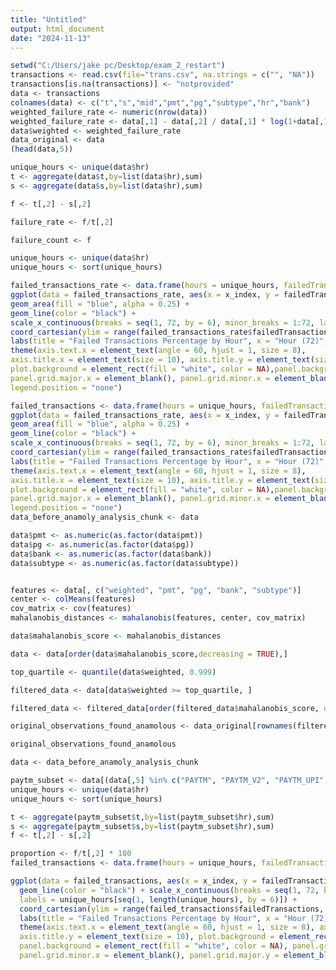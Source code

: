 ```yaml
---
title: "Untitled"
output: html_document
date: "2024-11-13"
---
```


```r
setwd("C:/Users/jake pc/Desktop/exam_2_restart")
transactions <- read.csv(file="trans.csv", na.strings = c("", "NA"))
transactions[is.na(transactions)] <- "notprovided"
data <- transactions
colnames(data) <- c("t","s","mid","pmt","pg","subtype","hr","bank")
weighted_failure_rate <- numeric(nrow(data))
weighted_failure_rate <- data[,1] - data[,2] / data[,1] * log(1+data[,1])
data$weighted <- weighted_failure_rate
data_original <- data 
(head(data,5))
```


```r
unique_hours <- unique(data$hr)
t <- aggregate(data$t,by=list(data$hr),sum)
s <- aggregate(data$s,by=list(data$hr),sum)

f <- t[,2] - s[,2]

failure_rate <- f/t[,2]

failure_count <- f

unique_hours <- unique(data$hr)
unique_hours <- sort(unique_hours)
```


```r
failed_transactions_rate <- data.frame(hours = unique_hours, failedTransactions = failure_rate, x_index = seq(1, 72, by = 1))
ggplot(data = failed_transactions_rate, aes(x = x_index, y = failedTransactions)) + 
geom_area(fill = "blue", alpha = 0.25) + 
geom_line(color = "black") +  
scale_x_continuous(breaks = seq(1, 72, by = 6), minor_breaks = 1:72, labels = unique_hours[seq(1, length(unique_hours), by = 6)]) + 
coord_cartesian(ylim = range(failed_transactions_rate$failedTransactions, na.rm = TRUE)) +  
labs(title = "Failed Transactions Percentage by Hour", x = "Hour (72)", y = "Failed Transactions Per Hour") +
theme(axis.text.x = element_text(angle = 60, hjust = 1, size = 8), 
axis.title.x = element_text(size = 10), axis.title.y = element_text(size = 10),
plot.background = element_rect(fill = "white", color = NA),panel.background = element_rect(fill = "white", color = NA),
panel.grid.major.x = element_blank(), panel.grid.minor.x = element_blank(), panel.grid.major.y = element_blank(), 
legend.position = "none")
```



```r
failed_transactions <- data.frame(hours = unique_hours, failedTransactions = failure_count, x_index = seq(1, 72, by = 1))
ggplot(data = failed_transactions_rate, aes(x = x_index, y = failedTransactions)) + 
geom_area(fill = "blue", alpha = 0.25) + 
geom_line(color = "black") +  
scale_x_continuous(breaks = seq(1, 72, by = 6), minor_breaks = 1:72, labels = unique_hours[seq(1, length(unique_hours), by = 6)]) + 
coord_cartesian(ylim = range(failed_transactions_rate$failedTransactions, na.rm = TRUE)) +  
labs(title = "Failed Transactions Percentage by Hour", x = "Hour (72)", y = "Failed Transactions Per Hour") +
theme(axis.text.x = element_text(angle = 60, hjust = 1, size = 8), 
axis.title.x = element_text(size = 10), axis.title.y = element_text(size = 10),
plot.background = element_rect(fill = "white", color = NA),panel.background = element_rect(fill = "white", color = NA),
panel.grid.major.x = element_blank(), panel.grid.minor.x = element_blank(), panel.grid.major.y = element_blank(), 
legend.position = "none")
data_before_anamoly_analysis_chunk <- data 
```



```r
data$pmt <- as.numeric(as.factor(data$pmt))
data$pg <- as.numeric(as.factor(data$pg))
data$bank <- as.numeric(as.factor(data$bank))
data$subtype <- as.numeric(as.factor(data$subtype))


features <- data[, c("weighted", "pmt", "pg", "bank", "subtype")]
center <- colMeans(features)
cov_matrix <- cov(features)
mahalanobis_distances <- mahalanobis(features, center, cov_matrix)

data$mahalanobis_score <- mahalanobis_distances

data <- data[order(data$mahalanobis_score,decreasing = TRUE),]

top_quartile <- quantile(data$weighted, 0.999)

filtered_data <- data[data$weighted >= top_quartile, ]

filtered_data <- filtered_data[order(filtered_data$mahalanobis_score, decreasing = TRUE), ]

original_observations_found_anamolous <- data_original[rownames(filtered_data),]

original_observations_found_anamolous

data <- data_before_anamoly_analysis_chunk
```




```r
paytm_subset <- data[(data[,5] %in% c("PAYTM", "PAYTM_V2", "PAYTM_UPI", "notprovided")) & (data[,6] %in% c("UPI_COLLECT")) & (data[,4] == "UPI"),]
unique_hours <- unique(data$hr)
unique_hours <- sort(unique_hours)

t <- aggregate(paytm_subset$t,by=list(paytm_subset$hr),sum)
s <- aggregate(paytm_subset$s,by=list(paytm_subset$hr),sum)
f <- t[,2] - s[,2]

proportion <- f/t[,2] * 100
failed_transactions <- data.frame(hours = unique_hours, failedTransactions = proportion, x_index = seq(1, 72, by = 1))

ggplot(data = failed_transactions, aes(x = x_index, y = failedTransactions)) + geom_area(fill = "blue", alpha = 0.25) + 
  geom_line(color = "black") + scale_x_continuous(breaks = seq(1, 72, by = 6), minor_breaks = 1:72, 
  labels = unique_hours[seq(1, length(unique_hours), by = 6)]) + 
  coord_cartesian(ylim = range(failed_transactions$failedTransactions, na.rm = TRUE)) +  
  labs(title = "Failed Transactions Percentage by Hour", x = "Hour (72)", y = "Failed Transactions Per Hour") +
  theme(axis.text.x = element_text(angle = 60, hjust = 1, size = 8), axis.title.x = element_text(size = 10),
  axis.title.y = element_text(size = 10), plot.background = element_rect(fill = "white", color = NA),
  panel.background = element_rect(fill = "white", color = NA), panel.grid.major.x = element_blank(),  
  panel.grid.minor.x = element_blank(), panel.grid.major.y = element_blank(), legend.position = "none")
```


